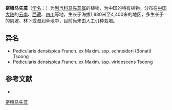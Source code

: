 {{Speciesbox
| name = 密穗马先蒿
| status = 
| status_system = 
| image =
| genus = Pedicularis
| species = densispica
| authority = Franch. ex Maxim.
| subdivision_ranks =[[亚种|亚种]]
| subdivision =
* 密穗马先蒿 ''P. d.'' subsp. ''densispica''
* [[密穗马先蒿许氏|密穗马先蒿许氏]] ''P. d.'' subsp. ''schneideri''
* [[密穗马先蒿绿盔|密穗马先蒿绿盔]] ''P. d.'' subsp. ''viridescens''
}}

'''密穗马先蒿'''（[[学名|学名]]：{{lang|la|''Pedicularis densispica''}}）为[[列当科|列当科]][[马先蒿属|马先蒿属]]的植物，为中国的特有植物。分布在[[中国大陆|中国大陆]]的[[云南|云南]]、[[西藏|西藏]]、[[四川|四川]]等地，生长于海拔1,880米至4,400米的地区，多生长于的阴坡、林下或湿润草地中，目前尚未由人工引种栽培。

== 异名 ==
* Pedicularis densispica Franch. ex Maxim. ssp. schneideri (Bonati) Tsoong
* Pedicularis densispica Franch. ex Maxim. ssp. viridescens Tsoong

== 参考文献 ==
<div class="references-small">
* {{cite web| url =http://www.bioinfo.cn/db05/KmzwSpecies.php?action=view&id=21278| title =密穗马先蒿（亚种）| work =《中国高等植物数据库全库》| publisher =中国科学院微生物研究所| author =昆明植物研究所| accessdate =2009-02-25| deadurl =yes| archiveurl =https://web.archive.org/web/20160305044457/http://www.bioinfo.cn/db05/KmzwSpecies.php?action=view&id=21278| archivedate =2016-03-05}}
</div>
{{Taxonbar|from=Q10953220}}

[[Category:马先蒿属|密穗马先蒿]]


{{植物小作品}}